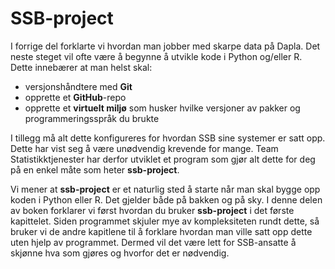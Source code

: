 # SSB-project

I forrige del forklarte vi hvordan man jobber med skarpe data på Dapla. Det neste steget vil ofte være å begynne å utvikle kode i Python og/eller R. Dette innebærer at man helst skal: 

- versjonshåndtere med **Git**
- opprette et **GitHub**-repo
- opprette et **virtuelt miljø** som husker hvilke versjoner av pakker og programmeringsspråk du brukte

I tillegg må alt dette konfigureres for hvordan SSB sine systemer er satt opp. Dette har vist seg å være unødvendig krevende for mange. Team Statistikktjenester har derfor utviklet et program som gjør alt dette for deg på en enkel måte som heter **ssb-project**. 

Vi mener at **ssb-project** er et naturlig sted å starte når man skal bygge opp koden i Python eller R. Det gjelder både på bakken og på sky. I denne delen av boken forklarer vi først hvordan du bruker **ssb-project** i det første kapittelet. Siden programmet skjuler mye av kompleksiteten rundt dette, så bruker vi de andre kapitlene til å forklare hvordan man ville satt opp dette uten hjelp av programmet. Dermed vil det være lett for SSB-ansatte å skjønne hva som gjøres og hvorfor det er nødvendig. 